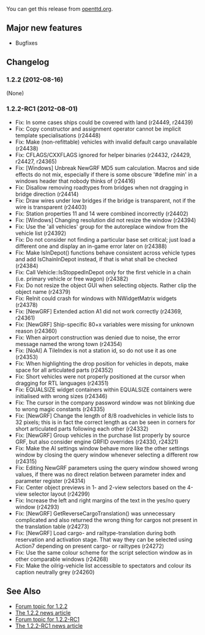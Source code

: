 {{en/-}}
{{en/Archive/OpenTTD/Navigation}}
{{en/Archive/OpenTTD/NaviPrevNext|prev=en/Archive/OpenTTD/OpenTTD 1.2.1|next=en/Archive/OpenTTD/OpenTTD 1.2.3|date=2012-08-16}}

You can get this release from [http://www.openttd.org/en/download-stable/1.2.2 openttd.org].

==Major new features==

* Bugfixes

==Changelog==

===1.2.2 (2012-08-16)===
(None)

===1.2.2-RC1 (2012-08-01)===

* Fix: In some cases ships could be covered with land {{en/Flyspray|5254}} (r24449, r24439)
* Fix: Copy constructor and assignment operator cannot be implicit template specialisations {{en/Flyspray|5255}} (r24448)
* Fix: Make (non-refittable) vehicles with invalid default cargo unavailable {{en/Flyspray|5256}} (r24438)
* Fix: CFLAGS/CXXFLAGS ignored for helper binaries (r24432, r24429, r24427, r24365)
* Fix: [Windows] Unbreak NewGRF MD5 sum calculation. Macros and side effects do not mix, especially if there is some obscure '#define min' in a windows header that nobody thinks of {{en/Flyspray|5231}} (r24416)
* Fix: Disallow removing roadtypes from bridges when not dragging in bridge direction {{en/Flyspray|5221}} (r24414)
* Fix: Draw wires under low bridges if the bridge is transparent, not if the wire is transparent (r24403)
* Fix: Station properties 11 and 14 were combined incorrectly {{en/Flyspray|5243}} (r24402)
* Fix: [Windows] Changing resolution did not resize the window (r24394)
* Fix: Use the 'all vehicles' group for the autoreplace window from the vehicle list {{en/Flyspray|5239}} (r24392)
* Fix: Do not consider not finding a particular base set critical; just load a different one and display an in-game error later on {{en/Flyspray|5233}} (r24388)
* Fix: Make IsInDepot() functions behave consistent across vehicle types and add IsChainInDepot instead, if that is what shall be checked {{en/Flyspray|5188}} (r24384)
* Fix: Call Vehicle::IsStoppedInDepot only for the first vehicle in a chain (i.e. primary vehicle or free wagon) (r24382)
* Fix: Do not resize the object GUI when selecting objects. Rather clip the object name (r24379)
* Fix: ReInit could crash for windows with NWidgetMatrix widgets {{en/Flyspray|5218}} (r24378)
* Fix: [NewGRF] Extended action A1 did not work correctly {{en/Flyspray|5227}} (r24369, r24361)
* Fix: [NewGRF] Ship-specific 80+x variables were missing for unknown reason {{en/Flyspray|5224}} (r24360)
* Fix: When airport construction was denied due to noise, the error message named the wrong town (r24354)
* Fix: [NoAI] A TileIndex is not a station id, so do not use it as one {{en/Flyspray|5215}} (r24353)
* Fix: When highlighting the drop position for vehicles in depots, make space for all articulated parts (r24352)
* Fix: Short vehicles were not properly positioned at the cursor when dragging for RTL languages (r24351)
* Fix: EQUALSIZE widget containers within EQUALSIZE containers were initialised with wrong sizes (r24346)
* Fix: The cursor in the company password window was not blinking due to wrong magic constants (r24335)
* Fix: [NewGRF] Change the length of 8/8 roadvehicles in vehicle lists to 32 pixels; this is in fact the correct length as can be seen in corners for short articulated parts following each other {{en/Flyspray|2553}} (r24332)
* Fix: [NewGRF] Group vehicles in the purchase list properly by source GRF, but also consider engine GRFID overrides {{en/Flyspray|4254}} (r24330, r24321)
* Fix: Make the AI settings window behave more like the other settings window by closing the query window whenever selecting a different row (r24315)
* Fix: Editing NewGRF parameters using the query window showed wrong values, if there was no direct relation between parameter index and parameter register (r24314)
* Fix: Center object previews in 1- and 2-view selectors based on the 4-view selector layout {{en/Flyspray|5057}} (r24299)
* Fix: Increase the left and right margins of the text in the yes/no query window (r24293)
* Fix: [NewGRF] GetReverseCargoTranslation() was unnecessary complicated and also returned the wrong thing for cargos not present in the translation table (r24273)
* Fix: [NewGRF] Load cargo- and railtype-translation during both reservation and activation stage. That way they can be selected using Action7 depending on present cargo- or railtypes (r24272)
* Fix: Use the same colour scheme for the script selection window as in other comparable windows (r24268)
* Fix: Make the oilrig-vehicle list accessible to spectators and colour its caption neutrally grey {{en/Flyspray|5126}} (r24260)

==See Also==

*[http://www.tt-forums.net/viewtopic.php?f=29&t=62173 Forum topic for 1.2.2]
*[http://www.openttd.org/en/news/173 The 1.2.2 news article]
*[http://www.tt-forums.net/viewtopic.php?f=29&t=62032 Forum topic for 1.2.2-RC1]
*[http://www.openttd.org/en/news/172 The 1.2.2-RC1 news article]
